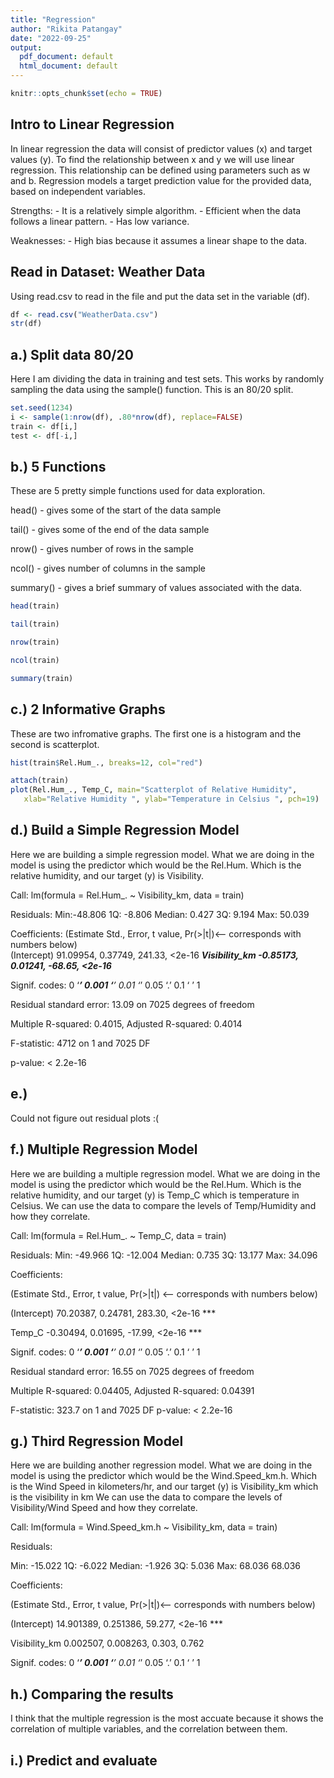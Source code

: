 ```yaml
---
title: "Regression"
author: "Rikita Patangay"
date: "2022-09-25"
output:
  pdf_document: default
  html_document: default
---
```


```r
knitr::opts_chunk$set(echo = TRUE)
```

## Intro to Linear Regression

In linear regression the data will consist of predictor values (x) and target values (y). To find the relationship between x and y we will use linear regression. This relationship can be defined using parameters such as w and b. Regression models a target prediction value for the provided data, based on independent variables. 

Strengths:
- It is a relatively simple algorithm.
- Efficient when the data follows a linear pattern.
- Has low variance.

Weaknesses:
- High bias because it assumes a linear shape to the data.


## Read in Dataset: Weather Data

Using read.csv to read in the file and put the data set in the variable (df).

```r
df <- read.csv("WeatherData.csv")
str(df)
```




## a.) Split data 80/20

Here I am dividing the data in training and test sets. This works by randomly sampling the data using the sample() function. This is an 80/20 split.

```r
set.seed(1234)
i <- sample(1:nrow(df), .80*nrow(df), replace=FALSE)
train <- df[i,]
test <- df[-i,]
```




## b.) 5 Functions
These are 5 pretty simple functions used for data exploration.

head() - gives some of the start of the data sample

tail() - gives some of the end of the data sample 

nrow() - gives number of rows in the sample

ncol() - gives number of columns in the sample\

summary() - gives a brief summary of values associated with the data.

```r
head(train)
```
```r
tail(train)
```
```r
nrow(train)
```
```r
ncol(train)
```
```r
summary(train)
```



## c.) 2 Informative Graphs
These are two infromative graphs. The first one is a histogram and the second is scatterplot.

```r
hist(train$Rel.Hum_., breaks=12, col="red")
```
```r
attach(train)
plot(Rel.Hum_., Temp_C, main="Scatterplot of Relative Humidity",
   xlab="Relative Humidity ", ylab="Temperature in Celsius ", pch=19)
```




## d.) Build a Simple Regression Model

Here we are building a simple regression model. What we are doing in the model is using the predictor which would be the Rel.Hum. Which is the relative humidity, and our target (y) is Visibility.



Call:
lm(formula = Rel.Hum_. ~ Visibility_km, data = train)

Residuals:
Min:-48.806  1Q: -8.806   Median: 0.427  3Q: 9.194  Max: 50.039 
         

Coefficients:
(Estimate Std., Error, t value, Pr(>|t|)<-- corresponds with numbers below)    
(Intercept)   91.09954,    0.37749,  241.33,   <2e-16 ***
Visibility_km -0.85173,    0.01241,  -68.65,   <2e-16 ***

Signif. codes:  0 ‘***’ 0.001 ‘**’ 0.01 ‘*’ 0.05 ‘.’ 0.1 ‘ ’ 1

Residual standard error: 13.09 on 7025 degrees of freedom

Multiple R-squared:  0.4015,	Adjusted R-squared:  0.4014 

F-statistic:  4712 on 1 and 7025 DF

p-value: < 2.2e-16





## e.)


Could not figure out residual plots :(



## f.) Multiple Regression Model

Here we are building a multiple regression model. What we are doing in the model is using the predictor which would be the Rel.Hum. Which is the relative humidity, and our target (y) is Temp_C which is temperature in Celsius. We can use the data to compare the levels of Temp/Humidity and how they correlate.



Call:
lm(formula = Rel.Hum_. ~ Temp_C, data = train)

Residuals:
Min: -49.966
1Q: -12.004
Median: 0.735
3Q: 13.177
Max: 34.096 
       

Coefficients:

(Estimate Std., Error, t value, Pr(>|t|) <-- corresponds with numbers below)

(Intercept) 70.20387,   0.24781,  283.30,   <2e-16 ***

Temp_C      -0.30494,    0.01695,  -17.99,   <2e-16 ***

Signif. codes:  0 ‘***’ 0.001 ‘**’ 0.01 ‘*’ 0.05 ‘.’ 0.1 ‘ ’ 1

Residual standard error: 16.55 on 7025 degrees of freedom

Multiple R-squared:  0.04405,	Adjusted R-squared:  0.04391 

F-statistic: 323.7 on 1 and 7025 DF
p-value: < 2.2e-16




## g.) Third Regression Model

Here we are building another regression model. What we are doing in the model is using the predictor which would be the Wind.Speed_km.h. Which is the Wind Speed in kilometers/hr, and our target (y) is Visibility_km which is the visibility in km We can use the data to compare the levels of Visibility/Wind Speed and how they correlate.




Call:
lm(formula = Wind.Speed_km.h ~ Visibility_km, data = train)

Residuals:

Min: -15.022  1Q: -6.022  Median: -1.926 3Q: 5.036  Max: 68.036 
        68.036 

Coefficients:

(Estimate Std., Error, t value, Pr(>|t|)<-- corresponds with numbers below)  

(Intercept)   14.901389,   0.251386,  59.277,   <2e-16 ***

Visibility_km  0.002507,   0.008263,   0.303,    0.762    

Signif. codes:  0 ‘***’ 0.001 ‘**’ 0.01 ‘*’ 0.05 ‘.’ 0.1 ‘ ’ 1


## h.) Comparing the results

I think that the multiple regression is the most accuate because it shows the correlation of multiple variables, and the correlation between them.

## i.) Predict and evaluate



